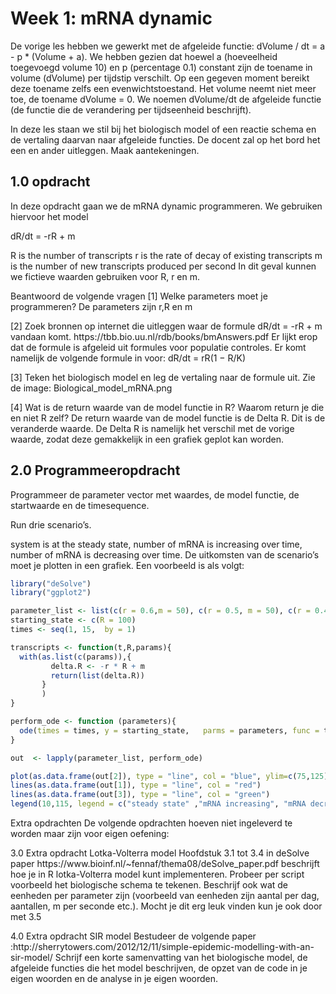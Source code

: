 # Week 1: mRNA dynamic

De vorige les hebben we gewerkt met de afgeleide functie: dVolume / dt = a - p * (Volume + a). We hebben gezien dat hoewel a (hoeveelheid toegevoegd volume 10) en p (percentage 0.1) constant zijn de toename in volume (dVolume) per tijdstip verschilt. Op een gegeven moment bereikt deze toename zelfs een evenwichtstoestand. Het volume neemt niet meer toe, de toename dVolume = 0. We noemen dVolume/dt de afgeleide functie (de functie die de verandering per tijdseenheid beschrijft).

In deze les staan we stil bij het biologisch model of een reactie schema en de vertaling daarvan naar afgeleide functies. De docent zal op het bord het een en ander uitleggen. Maak aantekeningen.



## 1.0 opdracht
In deze opdracht gaan we de mRNA dynamic programmeren. We gebruiken hiervoor het model

dR/dt = -rR + m

R is the number of transcripts
r is the rate of decay of existing transcripts
m is the number of new transcripts produced per second
In dit geval kunnen we fictieve waarden gebruiken voor R, r en m.

Beantwoord de volgende vragen
[1] Welke parameters moet je programmeren?
De parameters zijn r,R en m

[2] Zoek bronnen op internet die uitleggen waar de formule dR/dt = -rR + m vandaan komt.
https://tbb.bio.uu.nl/rdb/books/bmAnswers.pdf
Er lijkt erop dat de formule is afgeleid uit formules voor populatie controles.
Er komt namelijk de volgende formule in voor: dR/dt = rR(1 − R/K)

[3] Teken het biologisch model en leg de vertaling naar de formule uit.
Zie de image: Biological_model_mRNA.png

[4] Wat is de return waarde van de model functie in R? Waarom return je die en niet R zelf?
De return waarde van de model functie is de Delta R. Dit is de veranderde waarde.
De Delta R is namelijk het verschil met de vorige waarde, zodat deze gemakkelijk in een grafiek geplot kan worden.




## 2.0 Programmeeropdracht
Programmeer de parameter vector met waardes, de model functie, de startwaarde en de timesequence.

Run drie scenario’s.

system is at the steady state,
number of mRNA is increasing over time,
number of mRNA is decreasing over time.
De uitkomsten van de scenario’s moet je plotten in een grafiek. Een voorbeeld is als volgt:

```r
library("deSolve")
library("ggplot2")

parameter_list <- list(c(r = 0.6,m = 50), c(r = 0.5, m = 50), c(r = 0.4 ,m = 50))
starting_state <- c(R = 100)
times <- seq(1, 15,  by = 1)

transcripts <- function(t,R,params){
  with(as.list(c(params)),{
         delta.R <- -r * R + m
         return(list(delta.R))
       }
       )
}

perform_ode <- function (parameters){
  ode(times = times, y = starting_state,   parms = parameters, func = transcripts, method = "euler")
}

out  <- lapply(parameter_list, perform_ode)

plot(as.data.frame(out[2]), type = "line", col = "blue", ylim=c(75,125))
lines(as.data.frame(out[1]), type = "line", col = "red")
lines(as.data.frame(out[3]), type = "line", col = "green")
legend(10,115, legend = c("steady state" ,"mRNA increasing", "mRNA decreasing" ), fill = c("blue", "green",  "red"))
```




Extra opdrachten
De volgende opdrachten hoeven niet ingeleverd te worden maar zijn voor eigen oefening:

3.0 Extra opdracht Lotka-Volterra model
Hoofdstuk 3.1 tot 3.4 in deSolve paper https://www.bioinf.nl/~fennaf/thema08/deSolve_paper.pdf beschrijft hoe je in R lotka-Volterra model kunt implementeren. Probeer per script voorbeeld het biologische schema te tekenen. Beschrijf ook wat de eenheden per parameter zijn (voorbeeld van eenheden zijn aantal per dag, aantallen, m per seconde etc.). Mocht je dit erg leuk vinden kun je ook door met 3.5

4.0 Extra opdracht SIR model
Bestudeer de volgende paper :http://sherrytowers.com/2012/12/11/simple-epidemic-modelling-with-an-sir-model/ Schrijf een korte samenvatting van het biologische model, de afgeleide functies die het model beschrijven, de opzet van de code in je eigen woorden en de analyse in je eigen woorden.
